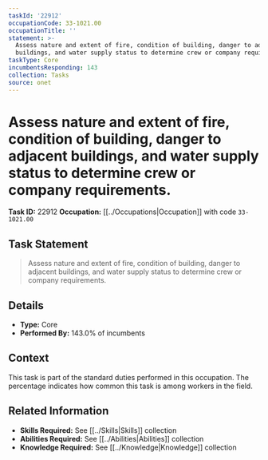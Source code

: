 ```yaml
---
taskId: '22912'
occupationCode: 33-1021.00
occupationTitle: ''
statement: >-
  Assess nature and extent of fire, condition of building, danger to adjacent
  buildings, and water supply status to determine crew or company requirements.
taskType: Core
incumbentsResponding: 143
collection: Tasks
source: onet
---
```

# Assess nature and extent of fire, condition of building, danger to adjacent buildings, and water supply status to determine crew or company requirements.

**Task ID:** 22912
**Occupation:** [[../Occupations|Occupation]] with code `33-1021.00`

## Task Statement

> Assess nature and extent of fire, condition of building, danger to adjacent buildings, and water supply status to determine crew or company requirements.

## Details

- **Type:** Core
- **Performed By:** 143.0% of incumbents

## Context

This task is part of the standard duties performed in this occupation. The percentage indicates how common this task is among workers in the field.

## Related Information

- **Skills Required:** See [[../Skills|Skills]] collection
- **Abilities Required:** See [[../Abilities|Abilities]] collection
- **Knowledge Required:** See [[../Knowledge|Knowledge]] collection
